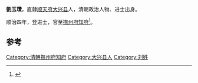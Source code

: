 '''劉玉瓚'''，直隸[[顺天府|顺天府]][[大兴县_(金朝)|大兴县]]人，清朝政治人物、进士出身。

顺治四年，登进士，官至[[撫州府|撫州府]][[知府|知府]]<ref>{{cite news|author=陈泽希|title=清代北京汉人进士考|url=http://szb.bjedu.cn/jysh/2010-10-15/879.html|accessdate=2013-08-25|newspaper=京教纵横|deadurl=yes|archiveurl=https://web.archive.org/web/20130921053444/http://szb.bjedu.cn/jysh/2010-10-15/879.html|archivedate=2013-09-21}}</ref>。

==参考==
{{Reflist}}
{{清朝官员小作品}}
{{順治四年丁亥科殿試金榜}}
[[Category:清朝撫州府知府|Category:清朝撫州府知府]]
[[Category:大兴县人|Category:大兴县人]]
[[Category:刘姓|Category:刘姓]]